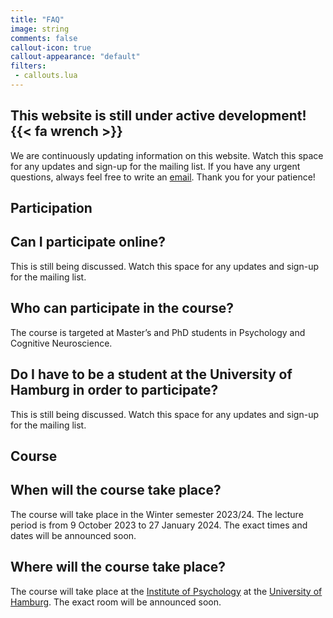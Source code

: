 ```yaml
---
title: "FAQ"
image: string
comments: false
callout-icon: true
callout-appearance: "default"
filters: 
 - callouts.lua
---
```


::: {.callout-note collapse=false}
## This website is still under active development! {{< fa wrench >}}
We are continuously updating information on this website.
Watch this space for any updates and sign-up for the mailing list.
If you have any urgent questions, always feel free to write an [email]({{< var links.email >}}).
Thank you for your patience!
:::

## Participation

::: {.callout-tip}
## Can I participate online?
This is still being discussed.
Watch this space for any updates and sign-up for the mailing list.
:::

::: {.callout-tip}
## Who can participate in the course?
The course is targeted at Master's and PhD students in Psychology and Cognitive Neuroscience.
:::

::: {.callout-tip}
## Do I have to be a student at the University of Hamburg in order to participate?
This is still being discussed.
Watch this space for any updates and sign-up for the mailing list.
:::

## Course

::: {.callout-tip}
## When will the course take place?
The course will take place in the Winter semester 2023/24.
The lecture period is from 9 October 2023 to 27 January 2024.
The exact times and dates will be announced soon.
:::

::: {.callout-tip}
## Where will the course take place?
The course will take place at the [Institute of Psychology](https://www.psy.uni-hamburg.de/en.html) at the [University of Hamburg](https://www.uni-hamburg.de/en.html).
The exact room will be announced soon.
:::
